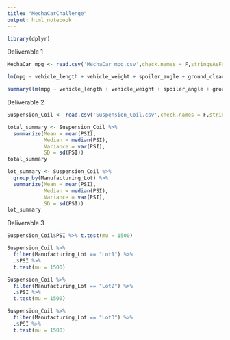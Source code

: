 ```yaml
---
title: "MechaCarChallenge"
output: html_notebook
---
```


```r
library(dplyr)
```

Deliverable 1

```r
MechaCar_mpg <- read.csv('MechaCar_mpg.csv',check.names = F,stringsAsFactors = F)
```

```r
lm(mpg ~ vehicle_length + vehicle_weight + spoiler_angle + ground_clearance + AWD, data=MechaCar_mpg)
```

```r
summary(lm(mpg ~ vehicle_length + vehicle_weight + spoiler_angle + ground_clearance + AWD, data=MechaCar_mpg))
```

Deliverable 2

```r
Suspension_Coil <- read.csv('Suspension_Coil.csv',check.names = F,stringsAsFactors = F)
```

```r
total_summary <- Suspension_Coil %>% 
  summarize(Mean = mean(PSI),
            Median = median(PSI),
            Variance = var(PSI),
            SD = sd(PSI))
total_summary
```

```r
lot_summary <- Suspension_Coil %>% 
  group_by(Manufacturing_Lot) %>% 
  summarize(Mean = mean(PSI),
            Median = median(PSI),
            Variance = var(PSI),
            SD = sd(PSI))
lot_summary
```

Deliverable 3

```r
Suspension_Coil$PSI %>% t.test(mu = 1500)
```

```r
Suspension_Coil %>% 
  filter(Manufacturing_Lot == "Lot1") %>% 
  .$PSI %>% 
  t.test(mu = 1500)
```

```r
Suspension_Coil %>% 
  filter(Manufacturing_Lot == "Lot2") %>% 
  .$PSI %>% 
  t.test(mu = 1500)
```

```r
Suspension_Coil %>% 
  filter(Manufacturing_Lot == "Lot3") %>% 
  .$PSI %>% 
  t.test(mu = 1500)
```
